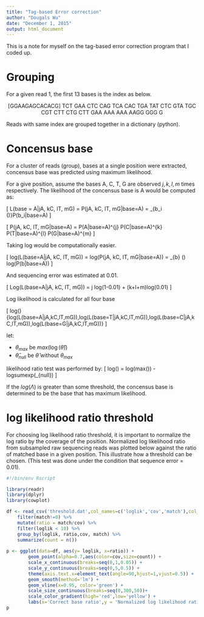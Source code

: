 ```yaml
---
title: "Tag-based Error correction"
author: "Dougals Wu"
date: "December 1, 2015"
output: html_document
---
```


This is a note for myself on the tag-based error correction program that I coded up. 

# Grouping

For a given read 1, the first 13 bases is the index as below.

<center>
[GGAAGAGCACACG] TCT GAA CTC CAG TCA CAC TGA TAT CTC GTA TGC CGT CTT CTG CTT GAA AAA AAA AAGG GGG G
</center>

Reads with same index are grouped together in a dictionary (python).


# Concensus base

For a cluster of reads (group), bases at a single position were extracted, concensus base was predicted using maximum likelihood.

For a give position, assume the bases A, C, T, G are observed $j, k, l, m$ times respectively.  The likelihood of the concensus base is A would be computed as:

\[
L(base = A|jA, kC, lT, mG) = P(jA, kC, lT, mG|base=A) = \prod_{b_i \in (\text{all bases})}P(b_i|base=A)
\]

\[
P(jA, kC, lT, mG|base=A) = P(A|base=A)^{j} \times P(C|base=A)^{k} \times P(T|base=A)^{l} \times P(G|base=A)^{m}
\]

Taking log would be computationally easier.

\[
log(L(base=A|jA, kC, lT, mG)) = log(P(jA, kC, lT, mG|base=A)) = \sum_{b\in{A,C,T,G}} (\text{# of b}) \times log(P(b|base=A))
\]

And sequencing error was estimated at 0.01.

\[
Log(L(base=A|jA, kC, lT, mG)) = j \times log(1-0.01) + (k+l+m)\times log(0.01)
\]

Log likelihood is calculated for all four base 

\[
log(\hat{\theta}) \in \{log(L(base=A|jA,kC,lT,mG)),log(L(base=T|jA,kC,lT,mG)),log(L(base=C|jA,kC,lT,mG)),log(L(base=G|jA,kC,lT,mG))\}
\]

let:

* $\theta_{max}$ be $max(\log(\hat{\theta}))$     
* $\hat{\theta}_{null}$ be $\hat{\theta}$ without $\theta_{max}$

likelihood ratio test was performed by:
\[
log(\Lambda) = log(max(\hat{\theta})) - logsumexp(\hat{\theta}_{null})
\]

If the $log(\Lambda)$ is greater than some threshold, the concensus base is determined to be the base that has maximum likelihood.

  

# log likelihood ratio threshold

For choosing log likelihood ratio threshold, it is important to normalize the log ratio by the coverage of the position. Normalized log likelihood ratio from subsampled raw sequencing reads was plotted below against the ratio of matched base in a given position. This illustrate how a threshold can be chosen. (This test was done under the condition that sequence error = 0.01).

```r
#!/bin/env Rscript

library(readr)
library(dplyr)
library(cowplot)

df <- read_csv('threshold.dat',col_names=c('loglik','cov','match'),col_type='nnn') %>%
    filter(match!=0) %>%
    mutate(ratio = match/cov) %>%
    filter(loglik < 10) %>%
    group_by(loglik, ratio,cov, match) %>%
    summarize(count = n())
    
p <- ggplot(data=df, aes(y= loglik, x=ratio)) +
        geom_point(alpha=0.7,aes(color=cov,size=count)) +
        scale_x_continuous(breaks=seq(0,1,0.05)) +
        scale_y_continuous(breaks=seq(0,5,0.5)) +
        theme(axis.text.x=element_text(angle=90,hjust=1,vjust=0.5)) +
        geom_smooth(method='lm') +
        geom_vline(x=0.95, color='green') +
        scale_size_continuous(breaks=seq(0,300,50))+
        scale_color_gradient(high='red',low='yellow') +
        labs(x='Correct base ratio',y = 'Normalized log likelihood ratio', color='Base coverage', size = '# of events')
p
```
